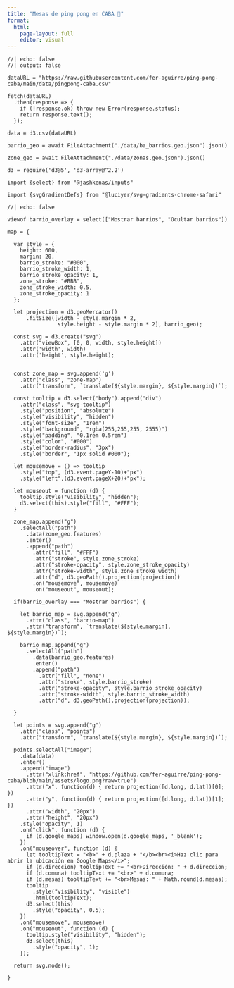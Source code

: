 ```yaml
---
title: "Mesas de ping pong en CABA 🏓"
format: 
  html:
    page-layout: full
    editor: visual
---
```



```ojs
//| echo: false
//| output: false

dataURL = "https://raw.githubusercontent.com/fer-aguirre/ping-pong-caba/main/data/pingpong-caba.csv"

fetch(dataURL)
  .then(response => {
    if (!response.ok) throw new Error(response.status);
    return response.text();
  });

data = d3.csv(dataURL)

barrio_geo = await FileAttachment("./data/ba_barrios.geo.json").json()

zone_geo = await FileAttachment("./data/zonas.geo.json").json()

d3 = require('d3@5', 'd3-array@^2.2')

import {select} from "@jashkenas/inputs"

import {svgGradientDefs} from "@luciyer/svg-gradients-chrome-safari"

```

```ojs
//| echo: false

viewof barrio_overlay = select(["Mostrar barrios", "Ocultar barrios"])

map = {
  
  var style = {
    height: 600,
    margin: 20,
    barrio_stroke: "#000",
    barrio_stroke_width: 1,
    barrio_stroke_opacity: 1,
    zone_stroke: "#BBB",
    zone_stroke_width: 0.5,
    zone_stroke_opacity: 1
  };
  
  let projection = d3.geoMercator()
      .fitSize([width - style.margin * 2, 
                style.height - style.margin * 2], barrio_geo);
  
  const svg = d3.create("svg")
    .attr("viewBox", [0, 0, width, style.height])
    .attr('width', width)
    .attr('height', style.height);


  const zone_map = svg.append('g')
    .attr("class", "zone-map")
    .attr("transform", `translate(${style.margin}, ${style.margin})`);
  
  const tooltip = d3.select("body").append("div")
    .attr("class", "svg-tooltip")
    .style("position", "absolute")
    .style("visibility", "hidden")
    .style("font-size", "1rem")
    .style("background", "rgba(255,255,255, 2555)")
    .style("padding", "0.1rem 0.5rem")
    .style("color", "#000")
    .style("border-radius", "3px")
    .style("border", "1px solid #000");
  
  let mousemove = () => tooltip
    .style("top", (d3.event.pageY-10)+"px")
    .style("left",(d3.event.pageX+20)+"px");
  
  let mouseout = function (d) { 
    tooltip.style("visibility", "hidden");
    d3.select(this).style("fill", "#FFF");
  }
  
  zone_map.append("g")
    .selectAll("path")
      .data(zone_geo.features)
      .enter() 
      .append("path") 
        .attr("fill", "#FFF") 
        .attr("stroke", style.zone_stroke) 
        .attr("stroke-opacity", style.zone_stroke_opacity)
        .attr("stroke-width", style.zone_stroke_width)
        .attr("d", d3.geoPath().projection(projection))
        .on("mousemove", mousemove)
        .on("mouseout", mouseout);
  
  if(barrio_overlay === "Mostrar barrios") {
    
    let barrio_map = svg.append("g")
      .attr("class", "barrio-map")
      .attr("transform", `translate(${style.margin}, ${style.margin})`);

    barrio_map.append("g")
      .selectAll("path")
        .data(barrio_geo.features)
        .enter() 
        .append("path") 
          .attr("fill", "none") 
          .attr("stroke", style.barrio_stroke) 
          .attr("stroke-opacity", style.barrio_stroke_opacity)
          .attr("stroke-width", style.barrio_stroke_width)
          .attr("d", d3.geoPath().projection(projection)); 
    
  }
  
  let points = svg.append("g")
    .attr("class", "points")
    .attr("transform", `translate(${style.margin}, ${style.margin})`);
  
  points.selectAll("image")
    .data(data)
    .enter()
    .append("image")
      .attr("xlink:href", "https://github.com/fer-aguirre/ping-pong-caba/blob/main/assets/logo.png?raw=true") 
      .attr("x", function(d) { return projection([d.long, d.lat])[0]; })
      .attr("y", function(d) { return projection([d.long, d.lat])[1]; })
      .attr("width", "20px")
      .attr("height", "20px")
    .style("opacity", 1)
    .on("click", function (d) { 
      if (d.google_maps) window.open(d.google_maps, '_blank');
    })
    .on("mouseover", function (d) { 
      let tooltipText = "<b>" + d.plaza + "</b><br><i>Haz clic para abrir la ubicación en Google Maps</i>";
      if (d.direccion) tooltipText += "<br>Dirección: " + d.direccion;
      if (d.comuna) tooltipText += "<br>" + d.comuna;
      if (d.mesas) tooltipText += "<br>Mesas: " + Math.round(d.mesas);
      tooltip
        .style("visibility", "visible")
        .html(tooltipText);
      d3.select(this)
        .style("opacity", 0.5);
    })
    .on("mousemove", mousemove)
    .on("mouseout", function (d) { 
      tooltip.style("visibility", "hidden");
      d3.select(this)
        .style("opacity", 1);
    });

  return svg.node();
  
}
```
